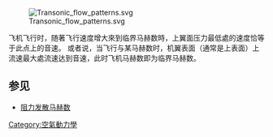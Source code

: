 {{expert|1=物理|time=2010-04-22T12:54:29+00:00}}
{{noteTA
|G1=Aero}}
[[Image:Transonic_flow_patterns.svg|right]]

飞机飞行时，随著飞行速度增大來到临界马赫数時，上翼面压力最低處的速度恰等于此点上的音速。
或者说，当飞行与某马赫数时，机翼表面（通常是上表面）上流速最大處流速达到音速，此时飞机马赫数即为临界马赫数。

== 参见 ==
* [[阻力发散马赫数|阻力发散马赫数]]

{{Aviation-stub}}
[[Category:空氣動力學|Category:空氣動力學]]
